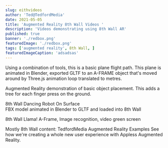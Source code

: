 ```yaml
---
slug: eithvideos
author: 'Ted@TedfordMedia'
date: 2021-05-05
title: 'Augmented Reality 8th Wall Videos '
description: 'Videos demonstrating using 8th Wall AR'
published: true
banner: './redbox.png'
featuredImage: './redbox.png'
tags: ['augmented reality', 8th Wall, ]
featuredImageCaption: 'adsadsas' 
---
```

 
 
Using a combination of tools, this is a basic plane flight path.  This plane is animated in Blender, exported GLTF to an A-FRAME object that's moved around by Three.js animation loop translated to metres.     

Augmented Reality demonstration of basic object placement.  This adds a tree for each finger press on the ground.
<YouTube youTubeId="IZBT64T41t4" />

8th Wall Dancing Robot On Surface   
FBX model animated in Blender to GLTF and loaded into 8th Wall
<YouTube youTubeId="b2k9m-v2Zuo" />

8th Wall Llama! A-Frame, Image recognition, video green screen
<YouTube youTubeId="pMYcJg6YCpw" />

Mostly 8th Wall content:
TedfordMedia Augmented Reality Examples
See how we're creating a whole new user experience with Appless Augmented Reality.  
<YouTube youTubeId="jKwwzOry3W8" />

